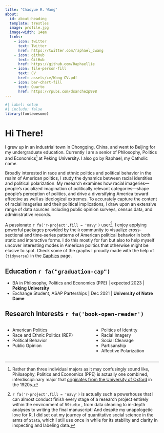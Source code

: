 ```yaml
---
title: "Chaoyue R. Wang"
about:
  id: about-heading
  template: trestles
  image: profile.jpg
  image-width: 14em
  links: 
    - icon: twitter
      text: Twitter
      href: https://twitter.com/raphael_cwang
    - icon: github
      text: GitHub
      href: https://github.com/Raphaellie
    - icon: file-person-fill
      text: CV
      href: assets/cv/Wang-CV.pdf
    - icon: bar-chart-fill
      text: Quarto
      href: https://rpubs.com/dsanchezp998
---
```


::: {#about-heading}
```r
#| label: setup
#| include: false
library(fontawesome)
```

# Hi There!

I grew up in an industrial town in Chongqing, China, and went to Beijing for my undergraduate education. Currently I am a senior of Philosophy, Politics and Economics[^1] at Peking University. I also go by Raphael, my Catholic name.

Broadly interested in race and ethnic politics and political behavior in the realm of American politics, I study the dynamics between racial identities and political polarization. My research examines how racial imageries---people's racialized imagination of politically relevant categories---shape people's perception of politics, and drive a diversifying America toward affective as well as ideological extremes. To accurately capture the content of racial imageries and their political implications, I draw upon an extensive range of data sources including public opinion surveys, census data, and administrative records.
:::

[^1]: Rather than three individual majors as it may confusingly sound like, Philosophy, Politics and Economics (PPE) is actually one combined, interdisciplinary major that [originates from the University of Oxford](https://en.wikipedia.org/wiki/Philosophy,_politics_and_economics) in the 1920s.

<div>

A passionate `r fa('r-project',fill = 'navy')` user[^2], I enjoy applying powerful packages provided by the `R` community to visualize cross-sectional and time-series patterns of American political behavior in both static and interactive forms. I do this mostly for fun but also to help myself uncover interesting modes in American politics that otherwise might be elusive to spot. Check some of the graphs I proudly made with the help of `{tidyverse}` in the [Gaphics](graphics.qmd) page.

</div>

[^2]: `r fa('r-project',fill = 'navy')` is actually such a powerhouse that I can almost conduct finish every stage of a research project entirely within the environment of `RStudio` , from data cleaning to in-depth analyses to writing the final manuscript! And despite my unapologetic love for R, I did set out my journey of quantitative social science in the arms of `Stata`, which I still use once in while for its stability and clarity in inspecting and labeling data.

## Education `r fa("graduation-cap")`

-   BA in Philosophy, Politics and Economics (PPE) \| expected 2023 \| **Peking University**
-   Exchange Student, ASAP Parterships \| Dec 2021 \| **University of Notre Dame**

## Research Interests `r fa('book-open-reader')`

::: columns
::: column
<!-- #### Area -->

-   American Politics
-   Race and Ethnic Politics (REP)
-   Political Behavior
-   Public Opinion
:::

::: column
<!-- #### Topic -->

-   Politics of Identity
-   Racial Imagery
-   Social Cleavage
-   Partisanship
-   Affective Polarization
:::
:::
